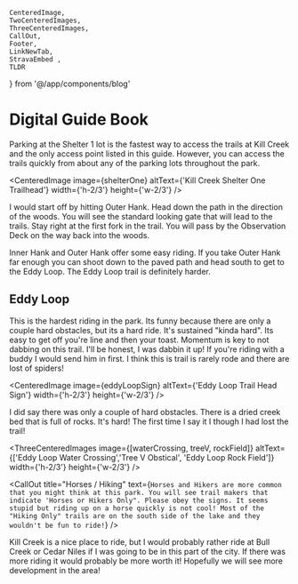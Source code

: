     CenteredImage, 
    TwoCenteredImages, 
    ThreeCenteredImages, 
    CallOut,
    Footer, 
    LinkNewTab, 
    StravaEmbed ,
    TLDR
} from '@/app/components/blog'



# Digital Guide Book
<TLDR
text="Kill Creek is a great spot to go if you are looking for some beginner terrain. Most of the trails are dirt, not steep, and most of the rocks can be ridden around"
/>

Parking at the Shelter 1 lot is the fastest way to access the trails at Kill Creek and the only access point listed in this guide. However, you can access the trails quickly from about any of the parking lots throughout the park. 

<CenteredImage image={shelterOne} altText={'Kill Creek Shelter One Trailhead'} width={'h-2/3'} height={'w-2/3'} />

I would start off by hitting Outer Hank. Head down the path in the direction of the woods. You will see the standard looking gate that will lead to the trails. Stay right at the first fork in the trail. You will pass by the Observation Deck on the way back into the woods.

Inner Hank and Outer Hank offer some easy riding. If you take Outer Hank far enough you can shoot down to the paved path and head south to get to the Eddy Loop. The Eddy Loop trail is definitely harder.

## Eddy Loop
This is the hardest riding in the park. Its funny because there are only a couple hard obstacles, but its a hard ride. It's sustained "kinda hard". Its easy to get off you're line and then your toast. Momentum is key to not dabbing on this trail. I'll be honest, I was dabbin it up! If you're riding with a buddy I would send him in first. I think this is trail is rarely rode and there are lost of spiders!

<CenteredImage image={eddyLoopSign} altText={'Eddy Loop Trail Head Sign'} width={'h-2/3'} height={'w-2/3'} />

I did say there was only a couple of hard obstacles. There is a dried creek bed that is full of rocks. It's hard! The first time I say it I though I had lost the trail!

<ThreeCenteredImages image={[waterCrossing, treeV, rockField]} altText={['Eddy Loop Water Crossing','Tree V Obstical', 'Eddy Loop Rock Field']} width={'h-2/3'} height={'w-2/3'} />

<CallOut
title="Horses / Hiking"
text={`Horses and Hikers are more common that you might think at this park. You will see trail makers that indicate 'Horses or Hikers Only". Please obey the signs. It seems stupid but riding up on a horse quickly is not cool! Most of the "Hiking Only" trails are on the south side of the lake and they wouldn't be fun to ride!`}
/>

Kill Creek is a nice place to ride, but I would probably rather ride at Bull Creek or Cedar Niles if I was going to be in this part of the city. If there was more riding it would probably be more worth it! Hopefully we will see more development in the area!
